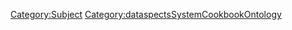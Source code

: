 <includeonly>{{METADATA|Keywords={{{HasKeyword|}}}|HasEntityTitle={{{HasEntityTitle}}}|HasEntityBlurb={{{HasEntityBlurb|}}}|HasEntityType=ResourceIndexerModule}}
[[Category:Subject]]
</includeonly>
<noinclude>[[Category:dataspectsSystemCookbookOntology]]</noinclude>